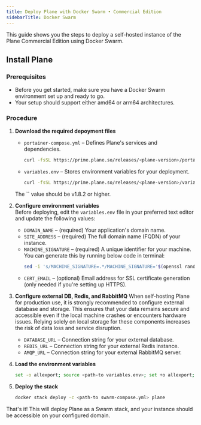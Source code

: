 ```yaml
---
title: Deploy Plane with Docker Swarm • Commercial Edition
sidebarTitle: Docker Swarm
---
```


This guide shows you the steps to deploy a self-hosted instance of the Plane Commercial Edition using Docker Swarm.

## Install Plane

### Prerequisites
   - Before you get started, make sure you have a Docker Swarm environment set up and ready to go. 
   - Your setup should support either amd64 or arm64 architectures.

### Procedure

1. **Download the required depoyment files**  
    - `portainer-compose.yml` – Defines Plane's services and dependencies.
        ```bash
        curl -fsSL https://prime.plane.so/releases/<plane-version>/portainer-compose.yml -o swarm-compose.yml
        ```
    - `variables.env` – Stores environment variables for your deployment.
        ```bash
        curl -fsSL https://prime.plane.so/releases/<plane-version>/variables.env -o plane.env
        ```
    <Warning>
    The `<plane-version>` value should be v1.8.2 or higher.
    </Warning>

2. **Configure environment variables**  
    Before deploying, edit the `variables.env` file in your preferred text editor and update the following values:

    - `DOMAIN_NAME` – (required) Your application's domain name.
    - `SITE_ADDRESS` – (required) The full domain name (FQDN) of your instance.
    - `MACHINE_SIGNATURE` – (required) A unique identifier for your machine. You can generate this by running below code in terminal:
        ```sh
        sed -i 's/MACHINE_SIGNATURE=.*/MACHINE_SIGNATURE='$(openssl rand -hex 16)'/' plane.env 
        ```
    - `CERT_EMAIL` – (optional) Email address for SSL certificate generation (only needed if you're setting up HTTPS).

3. **Configure external DB, Redis, and RabbitMQ**
    <Warning>
    When self-hosting Plane for production use, it is strongly recommended to configure external database and storage. This ensures that your data remains secure and accessible even if the local machine crashes or encounters hardware issues. Relying solely on local storage for these components increases the risk of data loss and service disruption.
    </Warning>
   - `DATABASE_URL` – Connection string for your external database.
   - `REDIS_URL` – Connection string for your external Redis instance.
   - `AMQP_URL` – Connection string for your external RabbitMQ server.


3. **Load the environment variables**
    ```bash
    set -o allexport; source <path-to variables.env>; set +o allexport;
    ```

4. **Deploy the stack**
    ```bash
    docker stack deploy -c <path-to swarm-compose.yml> plane
    ```

That's it! This will deploy Plane as a Swarm stack, and your instance should be accessible on your configured domain.
